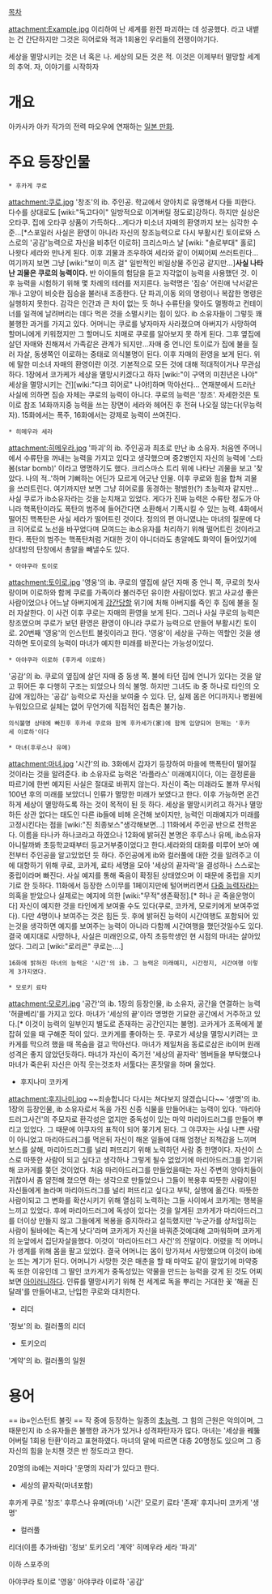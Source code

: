 [[목차]]

attachment:Example.jpg
이리하여 난 세계를 완전 파괴하는 데 성공했다.
라고 내뱉는 건 간단하지만
그것은 히어로와 적과 1회용인 우리들의
전쟁이야기다.

세상을 멸망시키는 것은 너 혹은 나.
세상의 모든 것은 적.
이것은 이제부터 멸망할 세계의 추억.
자, 이야기를 시작하자

= 개요 =
아카사카 아카 작가의 전력 마오우에 연재하는 [[일본 만화]].

= 주요 등장인물 =

 * 후카게 쿠로
attachment:쿠로.jpg
'창조'의 ib. 주인공. 학교에서 양아치로 유명해서 다들 피한다. 다수를 상대로도 [wiki:"독고다이" 일방적으로 이겨버릴 정도로]강하다. 하지만 실상은 오타쿠. 집에 오타쿠 상품이 가득하다...게다가 미소녀 자매의 환영까지 보는 심각한 수준...[*스포일러 사실은 환영이 아니라 자신의 창조능력으로 다시 부활시킨 토이로와 스스로의 '공감'능력으로 자신을 비추던 이로하] 크리스마스 날 [wiki: "솔로부대" 홀로] 나왓다 세라와 만나게 된다. 이후 괴물과 조우하여 세라와 같이 어찌어찌 쓰러트린다...여기까지 보면 그냥 [wiki:"보이 미츠 걸" 일반적인 비일상물 주인공 같지만...]'''사실 나타난 괴물은 쿠로의 능력이다.''' 반 아이들의 험담을 듣고 자각없이 능력을 사용했던 것. 이후 능력을 시험하기 위해 몇 차례의 테러를 저지른다. 능력명은 '짐승' 어린애 낙서같은 개나 고양이 비슷한 짐승을 불러내 조종한다. 단 파괴,이동 외의 명령이나 복잡한 명령은 실행하지 못한다. 감각은 인간과 큰 차이 없는 듯 하나 수류탄을 맞아도 멀쩡하고 컨테이너를 일격에 날려버리는 데다 먹은 것을 소멸시키는 힘이 있다.  
ib 소유자들이 그렇듯 꽤 불행한 과거를 가지고 있다. 어머니는 쿠로를 낳자마자 사라졌으며 아버지가 사망하여 할머니에게 키워졌지만 그 할머니도 치매로 쿠로를 알아보지 못 하게 된다. 그후 옆집에 살던 자매와 친해져서 가족같은 관계가 되지만...자매 중 언니인 토이로가 집에 불을 질러 자살, 동생쪽인 이로하는 중태로 의식불명이 된다. 이후 자매의 환영을 보게 된다. 위에 말한 미소녀 자매의 환영이란 이것.
기본적으로 모든 것에 대해 적대적이거나 무관심하다. 1장에서 코가케가 세상을 멸망시키겠다고 하자 [wiki:"이 구역의 미친년은 나야" 세상을 멸망시키는 건][wiki:"다크 히어로" 나야!]하며 막아선다...
연재분에서 드러난 사실에 의하면 짐승 자체는 쿠로의 능력이 아니다. 쿠로의 능력은 '창조'. 자세한것은 토이로 참조
14화까지중 능력을 쓰는 장면이 세라와 헤어진 후 전혀 나오질 않는다(무능력자). 15화에서는 폭주, 16화에서는 강제로 능력이 쓰여진다.

 * 히메우라 세라
attachment:히메우라.jpg
'파괴'의 ib. 주인공과 최초로 만난 ib 소유자. 처음엔 주머니에서 수류탄을 꺼내는 능력을 가지고 있다고 생각했으며 중2병인지 자신의 능력에 '스타 봄(star bomb)' 이라고 명명하기도 했다. 크리스마스 트리 위에 나타난 괴물을 보고 '찾았다. 나의 적..'하며 기뻐하는 어딘가 모르게 어긋난 인물. 이후 쿠로와 힘을 합쳐 괴물을 쓰러트린다. 여기까지만 보면 그냥 히어로를 동경하는 평범한(?) 초능력자 같지만...사실 쿠로가 ib소유자라는 것을 눈치채고 있었다. 게다가 진짜 능력은 수류탄 정도가 아니라 핵폭탄이라도 폭탄의 범주에 들어간다면 소환해서 기폭시킬 수 있는 능력. 4화에서 떨어진 핵폭탄은 사실 세라가 떨어트린 것이다. 정의의 편 아니였냐는 마녀의 질문에 다크 히어로로 노선을 바꾸었다며 모여드는 ib소유자를 처리하기 위해 떨어트린 것이라고 한다. 폭탄의 범주는 핵폭탄처럼 거대한 것이 아니더라도 총알에도 화약이 들어있기에 상대방의 탄창에서 총알을 빼낼수도 있다.

 * 아야쿠라 토이로 
attachment:토이로.jpg
'영웅'의 ib. 쿠로의 옆집에 살던 자매 중 언니 쪽, 쿠로의 첫사랑이며 이로하와 함께 쿠로를 가족이라 불러주던 유이한 사람이었다. 밝고 사교성 좋은 사람이었으나 어느날 아버지에게 [[강간]]당할 위기에 처해 아버지를 죽인 후 집에 불을 질러 자살한다. 이 사건 이후 쿠로는 자매의 환영을 보게 된다.
그러나 사실 쿠로의 능력은 창조였으며 쿠로가 보던 환영은 환영이 아니라 쿠로가 능력으로 만들어 부활시킨 토이로. 20번째 '영웅'의 인스턴트 불릿이라고 한다.
'영웅'이 세상을 구하는 역할인 것을 생각하면 토이로의 능력이 마녀가 예지한 미래를 바꾼다는 가능성이있다.

 * 아야쿠라 이로하 (후카세 이로하)
'공감'의 ib. 쿠로의 옆집에 살던 자매 중 동생 쪽. 불에 타던 집에 언니가 있다는 것을 알고 뛰어든 후 다행히 구조는 되었으나 의식 불명. 하지만 그녀도 ib 중 하나로 타인의 오감에 개입하는 '공감' 능력으로 자신을 보여줄 수 있다. 단, 실제 몸은 어디까지나 병원에 누워있으므로 실체는 없어 무언가에 직접적인 접촉은 불가능. 
 의식불명 상태에 빠진후 후카세 쿠로와 함께 후카세가(家)에 함께 입양되어 현재는 '후카세 이로하'이다

 * 마녀(후루스나 유메)
attachment:마녀.jpg
'시간'의 ib. 3화에서 갑자기 등장하여 마을에 핵폭탄이 떨어질 것이라는 것을 알려준다. ib 소유자로  능력은 '라플라스' 미래예지이다, 이는 결정론을 따르기에 한번 예지된 사실은 절대로 바뀌지 않는다. 자신이 죽는 미래라도 볼까 무서워 100년 후의 미래를 보았더니 인류가 멸망한 미래가 보였다고 한다. 이후 가능하면 온건하게 세상이 멸망하도록 하는 것이 목적이 된 듯 하다. 세상을 멸망시키려고 하거나 멸망하든 상관 없다는 태도인 다른 ib들에 비해 온건해 보이지만, 능력인 미래예지가 미래를 고정시킨다는 점을 [wiki:"진 최종보스"생각해보면...] 11화에서 주인공 반으로 전학온다. 이름을 타나카 하나코라고 하였으나 12화에 밝혀진 본명은 후루스나 유메, ib소유자 아니랄까봐 초등학교때부터 등교거부중이었다고 한다.세라와의 대화를 미루어 보아 예전부터 주인공을 알고있었던 듯 하다. 주인공에게 ib와 컬러풀에 대한 것을 알려주고 이에 대항하기 위해 쿠로, 코카게, 료타 세명을 모아 '세상의 끝자락'을 결성하나 스스로는 중립이라며 빠진다. 사실 예지를 통해 죽음이 확정된 상태였으며 이 때문에 중립을 지키기로 한 듯하다. 11화에서 등장한 스이무를 1페이지만에 털어버리면서 [[다중 능력자]]라는 의혹을 받았으나 실제로는 예지에 의한 [wiki:"무적"생존확정].[* 허나 곧 죽을운명이다] 자신이 예지한 것을 타인에게 보여줄 수도 있다(쿠로, 코카게, 모로키에게 보여주었다). 다만 4명이나 보여주는 것은 힘든 듯.
후에 밝혀진 능력이 시간여행도 포함되어 있는것을 생각하면 예지를 보여주는 능력이 아니라 다함께 시간여행을 했던것일수도 있다.
결국 예지대로 사망하나, 사실은 미래인으로, 아직 초등학생인 현 시점의 마녀는 살아있었다. 그리고 [wiki:"로리콘" 쿠로는....]
 16화에 밝혀진 마녀의 능력은 '시간'의 ib. 그 능력은 미래예지, 시간정지, 시간여행 이렇게 3가지였다.

 * 모로키 료타
attachment:모로키.jpg
'공간'의 ib. 1장의 등장인물, ib 소유자, 공간을 연결하는 능력 '허클베리'를 가지고 있다. 마녀가 '세상의 끝'이라 명명한 기묘한 공간에서 거주하고 있다.[* 이것이 능력의 일부인지 별도로 존재하는 공간인지는 불명]. 코카게가 조폭에게 붙잡혀 있을 때 구해준 적이 있다. 코카게를 좋아하는 듯. 쿠로가 세상을 멸망시키려는 코카게를 막으려 했을 때 목숨을 걸고 막아선다. 마녀가 제일처음 동료로삼은 ib이며 원래 성격은 좋지 않았던듯하다. 마녀가 자신이 죽기전 '세상의 끝자락' 멤버들을 부탁했으나 마녀가 죽은뒤 자신은 아직 웃는것조차 서툴다는 혼잣말을 하며 울었다.

* 후지나미 코카게
attachment:후지나미.jpg
~~죄송합니다 다시는 쳐다보지 않겠습니다~~
'생명'의 ib. 1장의 등장인물, ib 소유자로서 독을 가진 신종 식물을 만들어내는 능력이 있다. '마리아드러그사건'의 주모자로 환각성은 없지만 중독성이 있는 마약 마리아드러그를 만들어 뿌리고 있었다. 그 때문에 야쿠자의 표적이 되어 쫒기게 된다. 그 야쿠자는 사실 나쁜 사람이 아니었고 마리아드러그를 먹은뒤 자신이 해온 일들에 대해 엄청난 죄책감을 느끼며 보스를 살해, 마리아드러그를 널리 퍼뜨리기 위해 노력하던 사람 중 한명이다. 자신이 스스로 따뜻한 사람이 되고 싶다고 생각하나 그렇게 될수 없었기에 마리아드러그를 얻기위해 코카게를 쫒던 것이었다.
처음 마리아드러그를 만들었을때는 자신 주변의 양아치들이 귀찮아서 좀 얌전해 졌으면 하는 생각으로 만들었으나 그들이 복용후 따뜻한 사람이된 자신들에게 놀라며 마리아드러그를 널리 퍼뜨리고 싶다고 부탁, 실행에 옮긴다. 따뜻한 사람이되고 그 변화를 확산시키기 위해 열심히 노력하는 그들 사이에서 코카게는 행복을 느끼고 있었다. 후에 마리아드러그에 독성이 있다는 것을 알게된 코카게가 마리아드러그를 더이상 만들지 않고 그들에게 복용을 중지하라고 설득했지만 '누군가를 상처입히는 사람이 될바에는 죽는게 낫다'라며 코카게가 자신을 바꿔준것에대해 고마워하며 코카게의 눈앞에서 집단자살을했다. 이것이 '마리아드러그 사건'의 전말이다.
어렸을 적 어머니가 생계를 위해 몸을 팔고 있었다. 결국 어머니는 몸이 망가져서 사망했으며 이것이 ib에 눈 뜨는 계기가 된다.
어머니가 사망한 것은 매춘을 할 때 마약도 같이 팔았기에 마약중독 또한 이유인데 그 딸인 코카게가 중독성있는 약물을 만드는 능력을 갖게 된 것도 어찌보면 [[아이러니]]하다.
인류를 멸망시키기 위해 전 세계로 독을 뿌리는 거대한 꽃 '해골 진달래'를 만들어내고, 난입한 쿠로와 대치한다. 

*리더
'정보'의 ib. 컬러풀의 리더

*토키오리
'계약'의 ib. 컬러풀의 일원

= 용어 =
== ib=인스턴트 불릿 ==
작 중에 등장하는 일종의 [[초능력]]. 그 힘의 근원은 악의이며, 그 때문인지 ib 소유자들은 불행한 과거가 있거나 성격파탄자가 많다. 마녀는 '세상을 꿰뚫어버릴 1회용 탄환'이라고 표현하였다. 마녀의 말에 따르면 대충 20명정도 있으며 그 중 자신의 힘을 눈치챈 것은 반 정도라고 한다.

20명의 ib에는 저마다 '운명의 자리'가 있다고 한다.

*세상의 끝자락(마녀포함)
후카게 쿠로 '창조'
후루스나 유메(마녀) '시간'
모로키 료타 '존재'
후지나미 코카게 '생명'

*컬러풀
리더(이름 추가바람) '정보'
토키오리 '계약'
히메우라 세라 '파괴'

이하 스포주의



아야쿠라 토이로 '영웅'
아야쿠라 이로하 '공감'
